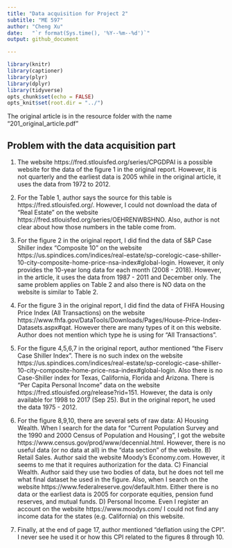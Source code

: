 ```yaml
---
title: "Data acquisition for Project 2"
subtitle: "ME 597"
author: "Cheng Xu"
date:   "`r format(Sys.time(), '%Y--%m--%d')`"
output: github_document

---
```


```r
library(knitr)
library(captioner)
library(plyr)
library(dplyr)
library(tidyverse)
opts_chunk$set(echo = FALSE)
opts_knit$set(root.dir = "../")
```


The original article is in the resource folder with the name "201_original_article.pdf"

## Problem with the data acquisition part

1. The website https://fred.stlouisfed.org/series/CPGDPAI is a possible website for the data of the figure 1 in the original report. However, it is not quarterly and the earliest data is 2005 while in the original article, it uses the data from 1972 to 2012. 

1. For the Table 1, author says the source for this table is https://fred.stlouisfed.org/. However, I could not download the data of "Real Estate" on the website https://fred.stlouisfed.org/series/OEHRENWBSHNO. Also, author is not clear about how those numbers in the table come from.

2. For the figure 2 in the original report, I did find the data of S&P Case Shiller index "Composite 10" on the website https://us.spindices.com/indices/real-estate/sp-corelogic-case-shiller-10-city-composite-home-price-nsa-index#global-login. However, it only provides the 10-year long data for each month (2008 - 2018). However, in the article, it uses the data from 1987 - 2011 and December only. The same problem applies on Table 2 and also there is NO data on the website is similar to Table 2.

3. For the figure 3 in the original report, I did find the data of FHFA Housing Price Index (All Transactions) on the website https://www.fhfa.gov/DataTools/Downloads/Pages/House-Price-Index-Datasets.aspx#qat. However there are many types of it on this website. Author does not mention which type he is using for "All Transactions".

4. For the figure 4,5,6,7 in the original report, author mentioned "the Fiserv Case Shiller Index". There is no such index on the website https://us.spindices.com/indices/real-estate/sp-corelogic-case-shiller-10-city-composite-home-price-nsa-index#global-login. Also there is no Case-Shiller index for Texas, California, Florida and Arizona. There is "Per Capita Personal Income" data on the website https://fred.stlouisfed.org/release?rid=151. However, the data is only available for 1998 to 2017 (Sep 25). But in the original report, he used the data 1975 - 2012.

5. For the figure 8,9,10, there are several sets of raw data: A) Housing Wealth. When I search for the data for "Current Population Survey and the 1990 and
2000 Census of Population and Housing", I got the website https://www.census.gov/prod/www/decennial.html. However, there is no useful data (or no data at all) in the "data section" of the website. B) Retail Sales. Author said the website Moody’s Economy.com. However, it seems to me that it requires authorization for the data. C) Financial Wealth. Author said they use two bodies of data, but he does not tell me what final dataset he used in the figure. Also, when I search on the website https://www.federalreserve.gov/default.htm. Either there is no data or the earliest data is 2005 for corporate equities, pension fund reserves, and mutual funds. D) Personal Income. Even I register an account on the website https://www.moodys.com/ I could not find any income data for the states (e.g. California) on this website. 

6. Finally, at the end of page 17, author mentioned "deflation using the CPI". I never see he used it or how this CPI related to the figures 8 through 10. 



